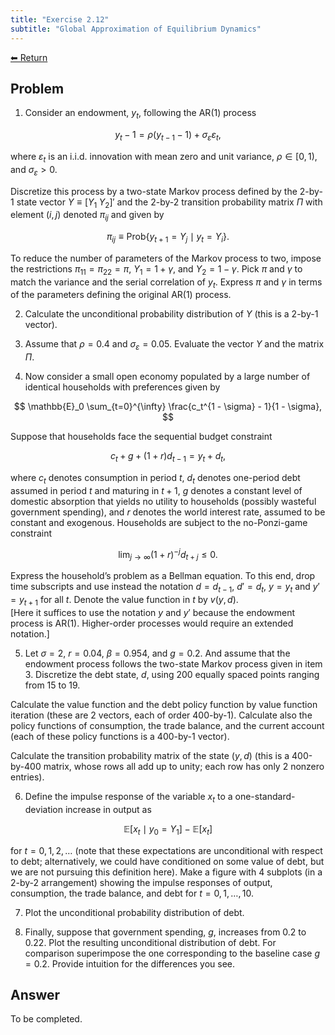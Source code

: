 ```yaml
---
title: "Exercise 2.12"
subtitle: "Global Approximation of Equilibrium Dynamics"
---
```

<a class="return-button" href="index.qmd">⬅ Return</a>

## Problem

1. Consider an endowment, $y_t$, following the AR(1) process

$$
y_t - 1 = \rho (y_{t-1} - 1) + \sigma_\varepsilon \varepsilon_t,
$$

where $\varepsilon_t$ is an i.i.d. innovation with mean zero and unit variance, $\rho \in [0, 1)$, and $\sigma_\varepsilon > 0$.

Discretize this process by a two-state Markov process defined by the 2-by-1 state vector $Y \equiv [Y_1 \; Y_2]'$ and the 2-by-2 transition probability matrix $\Pi$ with element $(i, j)$ denoted $\pi_{ij}$ and given by

$$
\pi_{ij} \equiv \text{Prob}\{ y_{t+1} = Y_j \mid y_t = Y_i \}.
$$

To reduce the number of parameters of the Markov process to two, impose the restrictions $\pi_{11} = \pi_{22} = \pi$, $Y_1 = 1 + \gamma$, and $Y_2 = 1 - \gamma$. Pick $\pi$ and $\gamma$ to match the variance and the serial correlation of $y_t$. Express $\pi$ and $\gamma$ in terms of the parameters defining the original AR(1) process.

2. Calculate the unconditional probability distribution of $Y$ (this is a 2-by-1 vector).

3. Assume that $\rho = 0.4$ and $\sigma_\varepsilon = 0.05$. Evaluate the vector $Y$ and the matrix $\Pi$.

4. Now consider a small open economy populated by a large number of identical households with preferences given by

$$
\mathbb{E}_0 \sum_{t=0}^{\infty} \frac{c_t^{1 - \sigma} - 1}{1 - \sigma},
$$

Suppose that households face the sequential budget constraint

$$
c_t + g + (1 + r) d_{t-1} = y_t + d_t,
$$

where $c_t$ denotes consumption in period $t$, $d_t$ denotes one-period debt assumed in period $t$ and maturing in $t + 1$, $g$ denotes a constant level of domestic absorption that yields no utility to households (possibly wasteful government spending), and $r$ denotes the world interest rate, assumed to be constant and exogenous. Households are subject to the no-Ponzi-game constraint

$$
\lim_{j \to \infty} (1 + r)^{-j} d_{t+j} \leq 0.
$$

Express the household’s problem as a Bellman equation. To this end, drop time subscripts and use instead the notation $d = d_{t-1}$, $d' = d_t$, $y = y_t$ and $y' = y_{t+1}$ for all $t$. Denote the value function in $t$ by $v(y, d)$.  
[Here it suffices to use the notation $y$ and $y'$ because the endowment process is AR(1). Higher-order processes would require an extended notation.]

5. Let $\sigma = 2$, $r = 0.04$, $\beta = 0.954$, and $g = 0.2$. And assume that the endowment process follows the two-state Markov process given in item 3. Discretize the debt state, $d$, using 200 equally spaced points ranging from 15 to 19.

Calculate the value function and the debt policy function by value function iteration (these are 2 vectors, each of order 400-by-1). Calculate also the policy functions of consumption, the trade balance, and the current account (each of these policy functions is a 400-by-1 vector).

Calculate the transition probability matrix of the state $(y, d)$ (this is a 400-by-400 matrix, whose rows all add up to unity; each row has only 2 nonzero entries).

6. Define the impulse response of the variable $x_t$ to a one-standard-deviation increase in output as

$$
\mathbb{E}[x_t \mid y_0 = Y_1] - \mathbb{E}[x_t]
$$

for $t = 0, 1, 2, \ldots$ (note that these expectations are unconditional with respect to debt; alternatively, we could have conditioned on some value of debt, but we are not pursuing this definition here). Make a figure with 4 subplots (in a 2-by-2 arrangement) showing the impulse responses of output, consumption, the trade balance, and debt for $t = 0, 1, \ldots, 10$.

7. Plot the unconditional probability distribution of debt.

8. Finally, suppose that government spending, $g$, increases from 0.2 to 0.22. Plot the resulting unconditional distribution of debt. For comparison superimpose the one corresponding to the baseline case $g = 0.2$. Provide intuition for the differences you see.


## Answer

To be completed.
